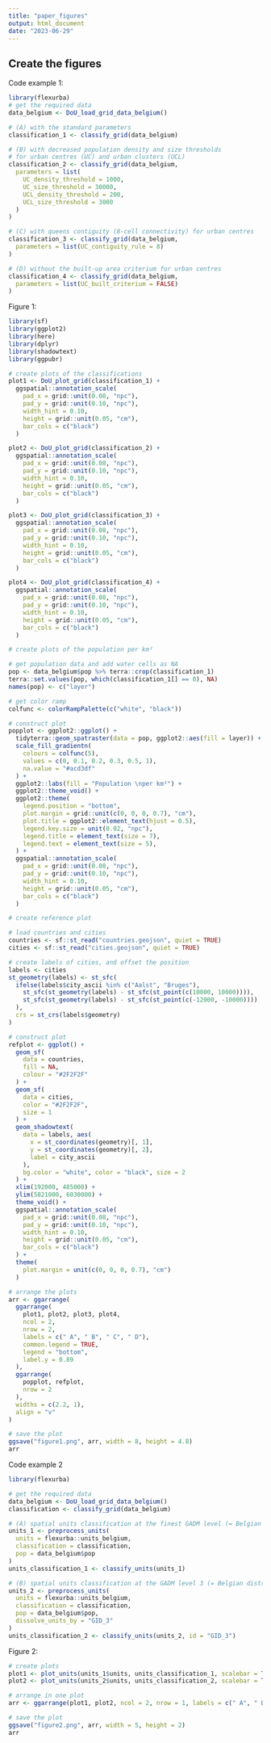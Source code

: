 ```yaml
---
title: "paper_figures"
output: html_document
date: "2023-06-29"
---
```


## Create the figures

Code example 1:

```r
library(flexurba)
# get the required data
data_belgium <- DoU_load_grid_data_belgium()

# (A) with the standard parameters
classification_1 <- classify_grid(data_belgium)

# (B) with decreased population density and size thresholds
# for urban centres (UC) and urban clusters (UCL)
classification_2 <- classify_grid(data_belgium,
  parameters = list(
    UC_density_threshold = 1000,
    UC_size_threshold = 30000,
    UCL_density_threshold = 200,
    UCL_size_threshold = 3000
  )
)

# (C) with queens contiguity (8-cell connectivity) for urban centres
classification_3 <- classify_grid(data_belgium,
  parameters = list(UC_contiguity_rule = 8)
)

# (D) without the built-up area criterium for urban centres
classification_4 <- classify_grid(data_belgium,
  parameters = list(UC_built_criterium = FALSE)
)
```

Figure 1:

```r
library(sf)
library(ggplot2)
library(here)
library(dplyr)
library(shadowtext)
library(ggpubr)

# create plots of the classifications
plot1 <- DoU_plot_grid(classification_1) +
  ggspatial::annotation_scale(
    pad_x = grid::unit(0.08, "npc"),
    pad_y = grid::unit(0.10, "npc"),
    width_hint = 0.10,
    height = grid::unit(0.05, "cm"),
    bar_cols = c("black")
  )

plot2 <- DoU_plot_grid(classification_2) +
  ggspatial::annotation_scale(
    pad_x = grid::unit(0.08, "npc"),
    pad_y = grid::unit(0.10, "npc"),
    width_hint = 0.10,
    height = grid::unit(0.05, "cm"),
    bar_cols = c("black")
  )

plot3 <- DoU_plot_grid(classification_3) +
  ggspatial::annotation_scale(
    pad_x = grid::unit(0.08, "npc"),
    pad_y = grid::unit(0.10, "npc"),
    width_hint = 0.10,
    height = grid::unit(0.05, "cm"),
    bar_cols = c("black")
  )

plot4 <- DoU_plot_grid(classification_4) +
  ggspatial::annotation_scale(
    pad_x = grid::unit(0.08, "npc"),
    pad_y = grid::unit(0.10, "npc"),
    width_hint = 0.10,
    height = grid::unit(0.05, "cm"),
    bar_cols = c("black")
  )
```

```r
# create plots of the population per km²

# get population data and add water cells as NA
pop <- data_belgium$pop %>% terra::crop(classification_1)
terra::set.values(pop, which(classification_1[] == 0), NA)
names(pop) <- c("layer")

# get color ramp
colfunc <- colorRampPalette(c("white", "black"))

# construct plot
popplot <- ggplot2::ggplot() +
  tidyterra::geom_spatraster(data = pop, ggplot2::aes(fill = layer)) +
  scale_fill_gradientn(
    colours = colfunc(5),
    values = c(0, 0.1, 0.2, 0.3, 0.5, 1),
    na.value = "#acd3df"
  ) +
  ggplot2::labs(fill = "Population \nper km²") +
  ggplot2::theme_void() +
  ggplot2::theme(
    legend.position = "bottom",
    plot.margin = grid::unit(c(0, 0, 0, 0.7), "cm"),
    plot.title = ggplot2::element_text(hjust = 0.5),
    legend.key.size = unit(0.02, "npc"),
    legend.title = element_text(size = 7),
    legend.text = element_text(size = 5),
  ) +
  ggspatial::annotation_scale(
    pad_x = grid::unit(0.08, "npc"),
    pad_y = grid::unit(0.10, "npc"),
    width_hint = 0.10,
    height = grid::unit(0.05, "cm"),
    bar_cols = c("black")
  )
```

```r
# create reference plot

# load countries and cities
countries <- sf::st_read("countries.geojson", quiet = TRUE)
cities <- sf::st_read("cities.geojson", quiet = TRUE)

# create labels of cities, and offset the position
labels <- cities
st_geometry(labels) <- st_sfc(
  ifelse(labels$city_ascii %in% c("Aalst", "Bruges"),
    st_sfc(st_geometry(labels) - st_sfc(st_point(c(10000, 10000)))),
    st_sfc(st_geometry(labels) - st_sfc(st_point(c(-12000, -10000))))
  ),
  crs = st_crs(labels$geometry)
)

# construct plot
refplot <- ggplot() +
  geom_sf(
    data = countries,
    fill = NA,
    colour = "#2F2F2F"
  ) +
  geom_sf(
    data = cities,
    color = "#2F2F2F",
    size = 1
  ) +
  geom_shadowtext(
    data = labels, aes(
      x = st_coordinates(geometry)[, 1],
      y = st_coordinates(geometry)[, 2],
      label = city_ascii
    ),
    bg.color = "white", color = "black", size = 2
  ) +
  xlim(192000, 485000) +
  ylim(5821000, 6030000) +
  theme_void() +
  ggspatial::annotation_scale(
    pad_x = grid::unit(0.08, "npc"),
    pad_y = grid::unit(0.10, "npc"),
    width_hint = 0.10,
    height = grid::unit(0.05, "cm"),
    bar_cols = c("black")
  ) +
  theme(
    plot.margin = unit(c(0, 0, 0, 0.7), "cm")
  )
```

```r
# arrange the plots
arr <- ggarrange(
  ggarrange(
    plot1, plot2, plot3, plot4,
    ncol = 2,
    nrow = 2,
    labels = c(" A", " B", " C", " D"),
    common.legend = TRUE,
    legend = "bottom",
    label.y = 0.89
  ),
  ggarrange(
    popplot, refplot,
    nrow = 2
  ),
  widths = c(2.2, 1),
  align = "v"
)

# save the plot
ggsave("figure1.png", arr, width = 8, height = 4.8)
arr
```

Code example 2

```r
library(flexurba)

# get the required data
data_belgium <- DoU_load_grid_data_belgium()
classification <- classify_grid(data_belgium)

# (A) spatial units classification at the finest GADM level (= Belgian municipalities)
units_1 <- preprocess_units(
  units = flexurba::units_belgium,
  classification = classification,
  pop = data_belgium$pop
)
units_classification_1 <- classify_units(units_1)

# (B) spatial units classification at the GADM level 3 (= Belgian districts)
units_2 <- preprocess_units(
  units = flexurba::units_belgium,
  classification = classification,
  pop = data_belgium$pop,
  dissolve_units_by = "GID_3"
)
units_classification_2 <- classify_units(units_2, id = "GID_3")
```

Figure 2:

```r
# create plots
plot1 <- plot_units(units_1$units, units_classification_1, scalebar = TRUE)
plot2 <- plot_units(units_2$units, units_classification_2, scalebar = TRUE)

# arrange in one plot
arr <- ggarrange(plot1, plot2, ncol = 2, nrow = 1, labels = c(" A", " B"), common.legend = TRUE, legend = "bottom", label.y = 1)

# save the plot
ggsave("figure2.png", arr, width = 5, height = 2)
arr
```
